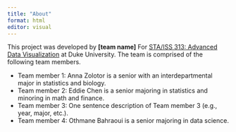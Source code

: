 ```yaml
---
title: "About"
format: html
editor: visual
---
```


This project was developed by **\[team name\]** For [STA/ISS 313: Advanced Data Visualization](https://vizdata.org/) at Duke University. The team is comprised of the following team members.

-   Team member 1: Anna Zolotor is a senior with an interdepartmental major in statistics and biology.
-   Team member 2: Eddie Chen is a senior majoring in statistics and minoring in math and finance.
-   Team member 3: One sentence description of Team member 3 (e.g., year, major, etc.).
-   Team member 4: Othmane Bahraoui is a senior majoring in data science.
